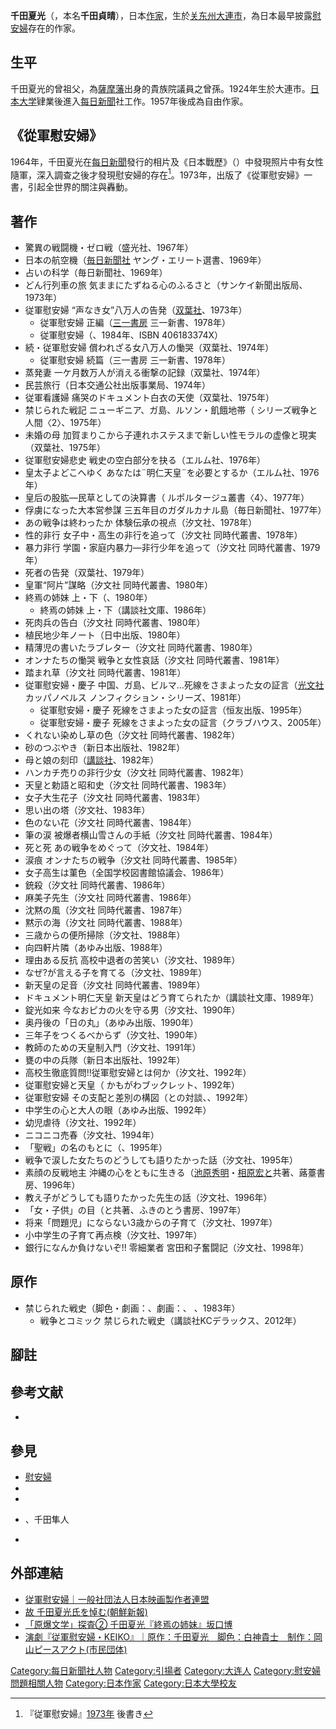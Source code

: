 '''千田夏光'''（{{bd|1924年|8月28日|2000年|12月22日}}，本名'''千田貞晴'''），日本[[作家|作家]]，生於[[关东州|关东州]][[大連市|大連市]]，為日本最早披露[[慰安婦|慰安婦]]存在的作家。

== 生平 ==
千田夏光的曾祖父{{tsl|ja|千田貞暁|千田貞曉}}，為[[薩摩藩|薩摩藩]]出身的貴族院議員之曾孫。1924年生於大連市。[[日本大学|日本大学]]肄業後進入[[每日新聞|每日新聞]]社工作。1957年後成為自由作家。

== 《從軍慰安婦》 ==
1964年，千田夏光在[[每日新聞|每日新聞]]發行的相片及《日本戰歷》（{{lang|ja|日本の戦歴}}）中發現照片中有女性隨軍，深入調查之後才發現慰安婦的存在<ref>『従軍慰安婦』[[1973年|1973年]] 後書き</ref>。1973年，出版了《從軍慰安婦》一書，引起全世界的關注與轟動。

== 著作 ==
* 驚異の戦闘機・ゼロ戦（盛光社、1967年）
* 日本の航空機（[[每日新聞社|毎日新聞社]] ヤング・エリート選書、1969年）
* 占いの科学（毎日新聞社、1969年）
* どん行列車の旅 気ままにたずねる心のふるさと（サンケイ新聞出版局、1973年）
* 従軍慰安婦 “声なき女”八万人の告発（[[雙葉社|双葉社]]、1973年）
** 従軍慰安婦 正編（[[三一书房|三一書房]] 三一新書、1978年）
** 従軍慰安婦（{{tsl|ja|講談社文庫||講談社文庫}}、1984年、ISBN 406183374X）
* 続・従軍慰安婦 償われざる女八万人の慟哭（双葉社、1974年）
** 従軍慰安婦 続篇（三一書房 三一新書、1978年）
* 蒸発妻 一ケ月数万人が消える衝撃の記録（双葉社、1974年）
* 民芸旅行（日本交通公社出版事業局、1974年）
* 従軍看護婦 痛哭のドキュメント白衣の天使（双葉社、1975年）
* 禁じられた戦記 ニューギニア、ガ島、ルソン・飢餓地帯（{{tsl|ja|汐文社||汐文社}} シリーズ戦争と人間〈2〉、1975年）
* 未婚の母 加賀まりこから子連れホステスまで新しい性モラルの虚像と現実（双葉社、1975年）
* 従軍慰安婦悲史 戦史の空白部分を抉る（エルム社、1976年）
* 皇太子よどこへゆく あなたは¨明仁天皇¨を必要とするか（エルム社、1976年）
* 皇后の股肱―民草としての決算書（{{tsl|ja|晩聲社||晩聲社}} ルポルタージュ叢書〈4〉、1977年）
* 俘虜になった大本営参謀 三五年目のガダルカナル島（毎日新聞社、1977年）
* あの戦争は終わったか 体験伝承の視点（汐文社、1978年）
* 性的非行 女子中・高生の非行を追って（汐文社 同時代叢書、1978年）
* 暴力非行 学園・家庭内暴力―非行少年を追って（汐文社 同時代叢書、1979年）
* 死者の告発（双葉社、1979年）
* 皇軍“阿片”謀略（汐文社 同時代叢書、1980年）
* 終焉の姉妹 上・下（{{tsl|ja|新日本出版社||新日本出版社}}、1980年）
** 終焉の姉妹 上・下（講談社文庫、1986年）
* 死肉兵の告白（汐文社 同時代叢書、1980年）
* 植民地少年ノート（日中出版、1980年）
* 精薄児の書いたラブレター（汐文社 同時代叢書、1980年）
* オンナたちの慟哭 戦争と女性哀話（汐文社 同時代叢書、1981年）
* 踏まれ草（汐文社 同時代叢書、1981年）
* 従軍慰安婦・慶子 中国、ガ島、ビルマ…死線をさまよった女の証言（[[光文社|光文社]] カッパノベルス ノンフィクション・シリーズ、1981年）
** 従軍慰安婦・慶子 死線をさまよった女の証言（恒友出版、1995年）
** 従軍慰安婦・慶子 死線をさまよった女の証言（クラブハウス、2005年）
* くれない染めし草の色（汐文社 同時代叢書、1982年）
* 砂のつぶやき（新日本出版社、1982年）
* 母と娘の刻印（[[讲谈社|講談社]]、1982年）
* ハンカチ売りの非行少女（汐文社 同時代叢書、1982年）
* 天皇と勅語と昭和史（汐文社 同時代叢書、1983年）
* 女子大生花子（汐文社 同時代叢書、1983年）
* 思い出の塔（汐文社、1983年）
* 色のない花（汐文社 同時代叢書、1984年）
* 筆の涙 被爆者横山雪さんの手紙（汐文社 同時代叢書、1984年）
* 死と死 あの戦争をめぐって（汐文社、1984年）
* 涙痕 オンナたちの戦争（汐文社 同時代叢書、1985年）
* 女子高生は菫色（全国学校図書館協議会、1986年）
* 銃殺（汐文社 同時代叢書、1986年）
* 麻美子先生（汐文社 同時代叢書、1986年）
* 沈黙の風（汐文社 同時代叢書、1987年）
* 黙示の海（汐文社 同時代叢書、1988年）
* 三歳からの便所掃除（汐文社、1988年）
* 向四軒片隣（あゆみ出版、1988年）
* 理由ある反抗 高校中退者の苦笑い（汐文社、1989年）
* なぜ?が言える子を育てる（汐文社、1989年）
* 新天皇の足音（汐文社 同時代叢書、1989年）
* ドキュメント明仁天皇 新天皇はどう育てられたか（講談社文庫、1989年）
* 錠光如来 今なおピカの火を守る男（汐文社、1990年）
* 奥丹後の「日の丸」（あゆみ出版、1990年）
* 三年子をつくるべからず（汐文社、1990年）
* 教師のための天皇制入門（汐文社、1991年）
* 甕の中の兵隊（新日本出版社、1992年）
* 高校生徹底質問!!従軍慰安婦とは何か（汐文社、1992年）
* 従軍慰安婦と天皇（{{tsl|ja|かもがわ出版||かもがわ出版}} かもがわブックレット、1992年）
* 従軍慰安婦 その支配と差別の構図（{{tsl|ja|馬原鉄男||馬原鉄男}}との対談、{{tsl|ja|部落問題研究所||部落問題研究所}}、1992年）
* 中学生の心と大人の眼（あゆみ出版、1992年）
* 幼児虐待（汐文社、1992年）
* ニコニコ売春（汐文社、1994年）
* 「聖戦」の名のもとに（{{tsl|ja|労働旬報社||労働旬報社}}、1995年）
* 戦争で涙した女たちのどうしても語りたかった話（汐文社、1995年）
* 素顔の反戦地主 沖縄の心をともに生きる（[[池原秀明|池原秀明]]・[[相原宏|相原宏]]と共著、蕗薹書房、1996年）
* 教え子がどうしても語りたかった先生の話（汐文社、1996年）
* 「女・子供」の目（{{tsl|ja|寿岳章子||寿岳章子}}と共著、ふきのとう書房、1997年）
* 将来「問題児」にならない3歳からの子育て（汐文社、1997年）
* 小中学生の子育て再点検（汐文社、1997年）
* 銀行になんか負けないぞ!! 零細業者 宮田和子奮闘記（汐文社、1998年）

== 原作 ==
* 禁じられた戦史（脚色・劇画：{{tsl|ja|青柳裕介||青柳裕介}}、劇画：{{tsl|ja|いけうち誠一||いけうち誠一}}、{{tsl|ja|ほるぷ出版||ほるぷ出版}} {{tsl|ja|ほるぷ平和漫画シリーズ||ほるぷ平和漫画シリーズ}}、1983年）
** 戦争とコミック 禁じられた戦史（講談社KCデラックス、2012年）

== 腳註 ==
{{Reflist}}

== 參考文献 ==
* {{Cite book |author=高崎宗司 |year=1999 |chapter=「半島女子勤労挺身隊」について |editor=（財）女性のためのアジア平和国民基金 「慰安婦」関係資料委員会 |title=「慰安婦」問題調査報告 1999 |url=http://www.awf.or.jp/pdf/0062_p041_060.pdf |publisher=（財）女性のためのアジア平和国民基金 |pages=41-60 |access-date=2017-03-17 |archive-date=2016-03-05 |archive-url=https://web.archive.org/web/20160305075724/http://www.awf.or.jp/pdf/0062_p041_060.pdf |dead-url=no }}

== 參見 ==
* [[慰安婦|慰安婦]]
* {{tsl|ja|吉田清治 (文筆家)|吉田清治 (文學家)|吉田清治}}
* {{tsl|ja|植村隆|植村隆}}
* {{tsl|ja|千田貞暁|千田貞曉}}、千田隼人
* {{tsl|ja|千田有紀|千田有紀}}

== 外部連結 ==
* [http://db.eiren.org/contents/03000000512.html 従軍慰安婦｜一般社団法人日本映画製作者連盟]{{Wayback|url=http://db.eiren.org/contents/03000000512.html |date=20170919074503 }}
* [https://web.archive.org/web/20160305192432/http://www1.korea-np.co.jp/sinboj/sinboj2001/1/0122/51.htm 故 千田夏光氏を悼む(朝鮮新報)]
* [http://www.genbunken.net/kenkyu/02pdf/05_sakaguchi.pdf 「原爆文学」探査② 千田夏光『終焉の姉妹』坂口博]{{Wayback|url=http://www.genbunken.net/kenkyu/02pdf/05_sakaguchi.pdf |date=20161230222545 }}
* [https://www.youtube.com/watch?v=qQAEEdl6ac4 演劇『従軍慰安婦・KEIKO』｜原作：千田夏光　脚色：白神貴士　制作：岡山ピースアクト(市民団体)]

{{normdaten}}
{{DEFAULTSORT:senda kakou}}
[[Category:每日新聞社人物|Category:每日新聞社人物]]
[[Category:引揚者|Category:引揚者]]
[[Category:大连人|Category:大连人]]
[[Category:慰安婦問題相關人物|Category:慰安婦問題相關人物]]
[[Category:日本作家|Category:日本作家]]
[[Category:日本大學校友|Category:日本大學校友]]